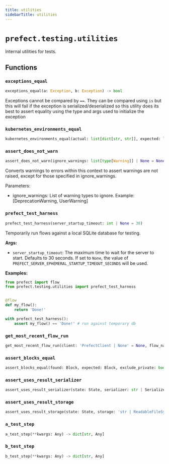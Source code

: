 ```yaml
---
title: utilities
sidebarTitle: utilities
---
```


# `prefect.testing.utilities`



Internal utilities for tests.


## Functions

### `exceptions_equal` <sup><a href="https://github.com/PrefectHQ/prefect/blob/main/src/prefect/testing/utilities.py#L40" target="_blank"><Icon icon="github" style="width: 14px; height: 14px;" /></a></sup>

```python
exceptions_equal(a: Exception, b: Exception) -> bool
```


Exceptions cannot be compared by `==`. They can be compared using `is` but this
will fail if the exception is serialized/deserialized so this utility does its
best to assert equality using the type and args used to initialize the exception


### `kubernetes_environments_equal` <sup><a href="https://github.com/PrefectHQ/prefect/blob/main/src/prefect/testing/utilities.py#L60" target="_blank"><Icon icon="github" style="width: 14px; height: 14px;" /></a></sup>

```python
kubernetes_environments_equal(actual: list[dict[str, str]], expected: list[dict[str, str]] | dict[str, str]) -> bool
```

### `assert_does_not_warn` <sup><a href="https://github.com/PrefectHQ/prefect/blob/main/src/prefect/testing/utilities.py#L97" target="_blank"><Icon icon="github" style="width: 14px; height: 14px;" /></a></sup>

```python
assert_does_not_warn(ignore_warnings: list[type[Warning]] | None = None) -> Generator[None, None, None]
```


Converts warnings to errors within this context to assert warnings are not raised,
except for those specified in ignore_warnings.

Parameters:
- ignore_warnings: List of warning types to ignore. Example: [DeprecationWarning, UserWarning]


### `prefect_test_harness` <sup><a href="https://github.com/PrefectHQ/prefect/blob/main/src/prefect/testing/utilities.py#L120" target="_blank"><Icon icon="github" style="width: 14px; height: 14px;" /></a></sup>

```python
prefect_test_harness(server_startup_timeout: int | None = 30)
```


Temporarily run flows against a local SQLite database for testing.

**Args:**
- `server_startup_timeout`: The maximum time to wait for the server to start.
Defaults to 30 seconds. If set to `None`, the value of
`PREFECT_SERVER_EPHEMERAL_STARTUP_TIMEOUT_SECONDS` will be used.

**Examples:**

```python
from prefect import flow
from prefect.testing.utilities import prefect_test_harness


@flow
def my_flow():
    return 'Done!'

with prefect_test_harness():
    assert my_flow() == 'Done!' # run against temporary db
```


### `get_most_recent_flow_run` <sup><a href="https://github.com/PrefectHQ/prefect/blob/main/src/prefect/testing/utilities.py#L187" target="_blank"><Icon icon="github" style="width: 14px; height: 14px;" /></a></sup>

```python
get_most_recent_flow_run(client: 'PrefectClient | None' = None, flow_name: str | None = None) -> 'FlowRun'
```

### `assert_blocks_equal` <sup><a href="https://github.com/PrefectHQ/prefect/blob/main/src/prefect/testing/utilities.py#L204" target="_blank"><Icon icon="github" style="width: 14px; height: 14px;" /></a></sup>

```python
assert_blocks_equal(found: Block, expected: Block, exclude_private: bool = True, **kwargs: Any) -> None
```

### `assert_uses_result_serializer` <sup><a href="https://github.com/PrefectHQ/prefect/blob/main/src/prefect/testing/utilities.py#L221" target="_blank"><Icon icon="github" style="width: 14px; height: 14px;" /></a></sup>

```python
assert_uses_result_serializer(state: State, serializer: str | Serializer, client: 'PrefectClient') -> None
```

### `assert_uses_result_storage` <sup><a href="https://github.com/PrefectHQ/prefect/blob/main/src/prefect/testing/utilities.py#L257" target="_blank"><Icon icon="github" style="width: 14px; height: 14px;" /></a></sup>

```python
assert_uses_result_storage(state: State, storage: 'str | ReadableFileSystem', client: 'PrefectClient') -> None
```

### `a_test_step` <sup><a href="https://github.com/PrefectHQ/prefect/blob/main/src/prefect/testing/utilities.py#L285" target="_blank"><Icon icon="github" style="width: 14px; height: 14px;" /></a></sup>

```python
a_test_step(**kwargs: Any) -> dict[str, Any]
```

### `b_test_step` <sup><a href="https://github.com/PrefectHQ/prefect/blob/main/src/prefect/testing/utilities.py#L296" target="_blank"><Icon icon="github" style="width: 14px; height: 14px;" /></a></sup>

```python
b_test_step(**kwargs: Any) -> dict[str, Any]
```
